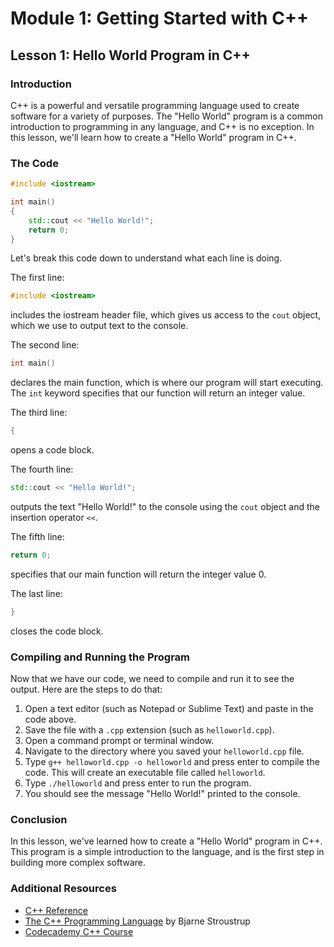 # Module 1: Getting Started with C++

## Lesson 1: Hello World Program in C++

### Introduction

C++ is a powerful and versatile programming language used to create software for a variety of purposes. The "Hello World" program is a common introduction to programming in any language, and C++ is no exception. In this lesson, we'll learn how to create a "Hello World" program in C++.

### The Code

```cpp
#include <iostream>

int main()
{
    std::cout << "Hello World!";
    return 0;
}
```

Let's break this code down to understand what each line is doing.

The first line:

```cpp
#include <iostream>
```

includes the iostream header file, which gives us access to the `cout` object, which we use to output text to the console.

The second line:

```cpp
int main()
```

declares the main function, which is where our program will start executing. The `int` keyword specifies that our function will return an integer value.

The third line:

```cpp
{
```

opens a code block.

The fourth line:

```cpp
std::cout << "Hello World!";
```

outputs the text "Hello World!" to the console using the `cout` object and the insertion operator `<<`.

The fifth line:

```cpp
return 0;
```

specifies that our main function will return the integer value 0.

The last line:

```cpp
}
```

closes the code block.

### Compiling and Running the Program

Now that we have our code, we need to compile and run it to see the output. Here are the steps to do that:

1. Open a text editor (such as Notepad or Sublime Text) and paste in the code above.
2. Save the file with a `.cpp` extension (such as `helloworld.cpp`).
3. Open a command prompt or terminal window.
4. Navigate to the directory where you saved your `helloworld.cpp` file.
5. Type `g++ helloworld.cpp -o helloworld` and press enter to compile the code. This will create an executable file called `helloworld`.
6. Type `./helloworld` and press enter to run the program.
7. You should see the message "Hello World!" printed to the console.

### Conclusion

In this lesson, we've learned how to create a "Hello World" program in C++. This program is a simple introduction to the language, and is the first step in building more complex software. 

### Additional Resources

- [C++ Reference](https://en.cppreference.com/w/)
- [The C++ Programming Language](https://www.amazon.com/C-Programming-Language-4th/dp/0321563840) by Bjarne Stroustrup
- [Codecademy C++ Course](https://www.codecademy.com/learn/learn-c-plus-plus)